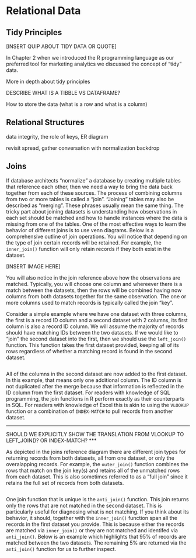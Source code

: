 # Relational Data {#relational}

## Tidy Principles

[INSERT QUIP ABOUT TIDY DATA OR QUOTE]

In Chapter 2 when we introduced the R programming language as our preferred tool 
for marketing analytics we discussed the concept of "tidy" data. 

More in depth about tidy principles

DESCRIBE WHAT IS A TIBBLE VS DATAFRAME?

How to store the data (what is a row and what is a column)

## Relational Structures

data integrity, the role of keys, ER diagram
 
revisit spread, gather conversation with normalization backdrop

## Joins

If database architects "normalize" a database by creating multiple tables that reference 
each other, then we need a way to bring the data back together from each of these 
sources. The process of combining columns from two or more tables is called a "join". 
"Joining" tables may also be described as "merging". These phrases usually mean the 
same thing. The tricky part about joining datasets is understanding how observations 
in each set should be matched and how to handle instances where the data is missing 
from one of the tables. One of the most effective ways to learn the behavior of different 
joins is to use venn diagrams. Below is a comprehensive outline of join operations. 
You will notice that depending on the type of join certain records will be retained. 
For example, the `inner_join()` function will only retain records if they both exist 
in the dataset. 

[INSERT IMAGE HERE]

You will also notice in the join reference above how the observations are matched. 
Typically, you will choose one column and whereever there is a match between the 
datasets, then the rows will be combined having now columns from both datasets together 
for the same observation. The one or more columns used to match records is typically 
called the join "key".

Consider a simple example where we have one dataset with three columns, the first 
is a record ID column and a second dataset with 2 columns, its first column is 
also a record ID column. We will assume the majority of records should have matching 
IDs between the two datasets. If we would like to "join" the second dataset into the 
first, then we should use the `left_join()` function. This function takes the first 
dataset provided, keeping all of its rows regardless of whether a matching record 
is found in the second dataset. 

```r

```

All of the columns in the second dataset are now added to the first dataset. In 
this example, that means only one additional column. The ID column is not duplicated 
after the merge because that information is reflected in the ID column from the 
first dataset. For readers with knowledge of SQL programming, the join functions 
in R perform exactly as their counterparts in SQL. For readers with knowledge of 
Excel this is akin to using the `VLOOKUP` function or a combination of `INDEX-MATCH` 
to pull records from another dataset.

***
SHOULD WE EXPLICITLY SHOW THE TRANSLATION FROM VLOOKUP TO LEFT_JOIN()? OR INDEX-MATCH?
***

As depicted in the joins reference diagram there are different join types for 
returning records from both datasets, all from one dataset, or only the overalapping 
records. For example, the `outer_join()` function combines the rows that match on the 
join key(s) and retains all of the unmatched rows from each dataset. This is also 
sometimes referred to as a "full join" since it retains the full set of records 
from both datasets.

```r

```

One join function that is unique is the `anti_join()` function. This join returns 
only the rows that are not matched in the second dataset. This is particularly useful 
for diagnosing what is not matching. If you think about its behavior, it should, 
together with the `inner_join()` function span all the records in the first dataset 
you provide. This is because either the records are matched via `inner_join()` or 
they are not matched and identifed via `anti_join()`. Below is an example which 
highlights that 95% of records are matched between the two datasets. The remaining 
5% are returned via the `anti_join()` function for us to further inspect.

```r

```
